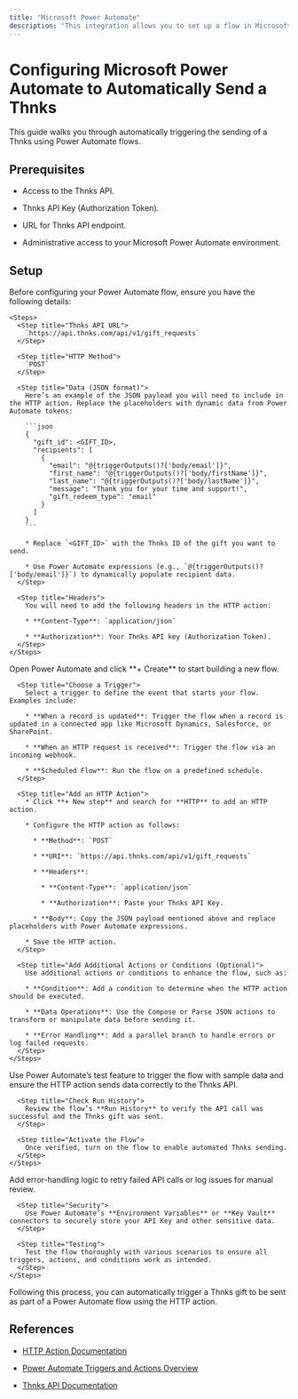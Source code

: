 ```yaml
---
title: "Microsoft Power Automate"
description: "This integration allows you to set up a flow in Microsoft Power Automate that automatically triggers sending a Thnks via an HTTP action. By leveraging the Thnks API, it enables personalized appreciation messages to be sent to recipients based on trigger events, using dynamic data from Power Automate."
---
```


# Configuring Microsoft Power Automate to Automatically Send a Thnks

This guide walks you through automatically triggering the sending of a Thnks using Power Automate flows.

## Prerequisites

* Access to the Thnks API.

* Thnks API Key (Authorization Token).

* URL for Thnks API endpoint.

* Administrative access to your Microsoft Power Automate environment.

## Setup

<Steps>
  <Step title="Prepare HTTP Request Data">
    Before configuring your Power Automate flow, ensure you have the following details:

    <Steps>
      <Step title="Thnks API URL">
        `https://api.thnks.com/api/v1/gift_requests`
      </Step>

      <Step title="HTTP Method">
        `POST`
      </Step>

      <Step title="Data (JSON format)">
        Here’s an example of the JSON payload you will need to include in the HTTP action. Replace the placeholders with dynamic data from Power Automate tokens:

        ```json
        {  
          "gift_id": <GIFT_ID>,  
          "recipients": [  
            {  
              "email": "@{triggerOutputs()?['body/email']}",  
              "first_name": "@{triggerOutputs()?['body/firstName']}",  
              "last_name": "@{triggerOutputs()?['body/lastName']}",  
              "message": "Thank you for your time and support!",  
              "gift_redeem_type": "email"  
            }  
          ]  
        }  
        ```

        * Replace `<GIFT_ID>` with the Thnks ID of the gift you want to send.

        * Use Power Automate expressions (e.g., `@{triggerOutputs()?['body/email']}`) to dynamically populate recipient data.
      </Step>

      <Step title="Headers">
        You will need to add the following headers in the HTTP action:

        * **Content-Type**: `application/json`

        * **Authorization**: Your Thnks API key (Authorization Token).
      </Step>
    </Steps>
  </Step>

  <Step title="Create a Flow in Power Automate">
    <Steps>
      <Step title="Log into Power Automate and Create a New Flow">
        Open Power Automate and click **+ Create** to start building a new flow.
      </Step>

      <Step title="Choose a Trigger">
        Select a trigger to define the event that starts your flow. Examples include:

        * **When a record is updated**: Trigger the flow when a record is updated in a connected app like Microsoft Dynamics, Salesforce, or SharePoint.

        * **When an HTTP request is received**: Trigger the flow via an incoming webhook.

        * **Scheduled Flow**: Run the flow on a predefined schedule.
      </Step>

      <Step title="Add an HTTP Action">
        * Click **+ New step** and search for **HTTP** to add an HTTP action.

        * Configure the HTTP action as follows:

          * **Method**: `POST`

          * **URI**: `https://api.thnks.com/api/v1/gift_requests`

          * **Headers**:

            * **Content-Type**: `application/json`

            * **Authorization**: Paste your Thnks API Key.

          * **Body**: Copy the JSON payload mentioned above and replace placeholders with Power Automate expressions.

        * Save the HTTP action.
      </Step>

      <Step title="Add Additional Actions or Conditions (Optional)">
        Use additional actions or conditions to enhance the flow, such as:

        * **Condition**: Add a condition to determine when the HTTP action should be executed.

        * **Data Operations**: Use the Compose or Parse JSON actions to transform or manipulate data before sending it.

        * **Error Handling**: Add a parallel branch to handle errors or log failed requests.
      </Step>
    </Steps>
  </Step>

  <Step title="Test and Activate the Flow">
    <Steps>
      <Step title="Run the Flow Manually or with Test Data">
        Use Power Automate’s test feature to trigger the flow with sample data and ensure the HTTP action sends data correctly to the Thnks API.
      </Step>

      <Step title="Check Run History">
        Review the flow’s **Run History** to verify the API call was successful and the Thnks gift was sent.
      </Step>

      <Step title="Activate the Flow">
        Once verified, turn on the flow to enable automated Thnks sending.
      </Step>
    </Steps>
  </Step>

  <Step title="Best Practices">
    <Steps>
      <Step title="Error Handling">
        Add error-handling logic to retry failed API calls or log issues for manual review.
      </Step>

      <Step title="Security">
        Use Power Automate’s **Environment Variables** or **Key Vault** connectors to securely store your API Key and other sensitive data.
      </Step>

      <Step title="Testing">
        Test the flow thoroughly with various scenarios to ensure all triggers, actions, and conditions work as intended.
      </Step>
    </Steps>
  </Step>
</Steps>

Following this process, you can automatically trigger a Thnks gift to be sent as part of a Power Automate flow using the HTTP action.

## References

* [HTTP Action Documentation](https://learn.microsoft.com/en-us/power-automate/using-http-actions)

* [Power Automate Triggers and Actions Overview](https://learn.microsoft.com/en-us/power-automate/overview)

* [Thnks API Documentation](https://thnks.com/developers/api-docs)